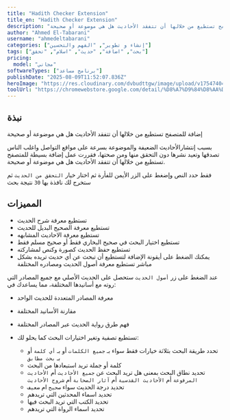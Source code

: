 ```yaml
---
title: "Hadith Checker Extension"
title_en: "Hadith Checker Extension"
description: "إضافة للمتصفح تستطيع من خلالها أن تتفقد الأحاديث هل هي موضوعة أو صحيحة"
author: "Ahmed El-Tabarani"
username: "ahmedeltabarani"
categories: ["إنشاء و تطوير", "الفهم والتحسين"]
tags: ["بحث", "اضافة", "حديث", "اسلام", "تحقق"]
pricing:
  model: "مجاني"
softwareTypes: ["برنامج مساعد"]
publishDate: "2025-08-09T11:52:07.836Z"
heroImage: "https://res.cloudinary.com/dvbudttgw/image/upload/v1754740413/vvfed67wnj39oq3wuo9w.png"
toolUrl: "https://chromewebstore.google.com/detail/%D8%A7%D9%84%D8%AA%D8%AD%D9%82%D9%82-%D9%85%D9%86-%D8%A7%D9%84%D8%A3%D8%AD%D8%A7%D8%AF%D9%8A%D8%AB-hadith/cfbllcckohbiiplkigbfllfphhakanke?authuser=1&hl=ar"
---
```

## نبذة
إضافة للمتصفح تستطيع من خلالها أن تتفقد الأحاديث هل هي موضوعة أو صحيحة

بسبب إنتشارالأحاديث الضعيفة والموضوعة بسرعة على مواقع التواصل واغلب الناس تصدقها وتعيد نشرها دون التحقق منها ومن صحتها، فقررت عمل إضافة بسيطة للمتصفح تستطيع من خلالها أن تتفقد الأحاديث هل هي موضوعة أو صحيحة.

فقط حدد النص وإضغط على الزر الأيمن للفأرة ثم اختار خيار `التحقق من الحديث` ثم ستخرج لك نافذة بها `30` نتيجة بحث

## المميزات
- تستطيع معرفة شرح الحديث
- تستطيع  معرفة الصحيح البديل للحديث
- تستطيع معرفة الاحاديث المشابهه
- تستطيع اختيار البحث في صحيح البخاري فقط أو صحيح مسلم فقط   
- تستطيع حفظ الحديث كصورة وكنص لمشاركته
- يمكنك الضغط على أيقونة الإضافة لتستطيع أن تبحث عن أي حديث تريده بشكل مباشر
تستطيع معرفة أصول الحديث ومصادره المختلفة

عند الضغط على زر `أصول الحديث` ستحصل على الحديث الأصلي مع جميع المصادر التي روته مع أسانيدها المختلفة، مما يساعدك في:
- معرفة المصادر المتعددة للحديث الواحد
- مقارنة الأسانيد المختلفة
- فهم طرق رواية الحديث عبر المصادر المختلفة

- تستطيع تصفية وتغير اختيارات البحث كما يحلو لك:  
  - تحدد طريقة البحث بثلاثة خيارات فقط سواء بـ `جميع الكلمات` أو بـ `أي كلمة` أو بـ `بحث مطابق`
  - كلمة أو جملة تريد استبعادها من البحث
  - تحديد نطاق البحث بمعنى هل تريد البحث عن `جميع الأحاديث` أم `الأحاديث المرفوعة` أم `الأحاديث القدسية` أم `آثار الصحابة` أم `شروح الأحاديث`
  - تحديد درجة الحديث سواء `صحيح` ام `ضعيف`
  - تحديد اسماء المحدثين التي تريدهم
  - تحديد الكتب التي تريد البحث فيها
  - تحديد اسماء الرواة التي تريدهم